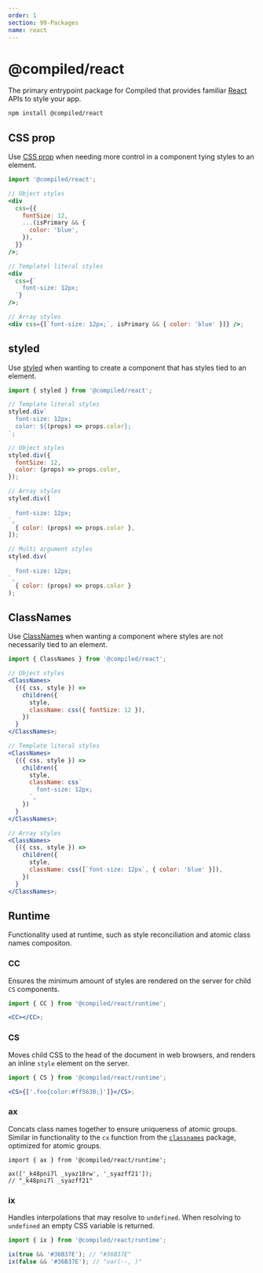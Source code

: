 ```yaml
---
order: 1
section: 99-Packages
name: react
---
```


# @compiled/react

The primary entrypoint package for Compiled that provides familiar [React](https://reactjs.org/) APIs to style your app.

```bash
npm install @compiled/react
```

## CSS prop

Use [CSS prop](/css-prop) when needing more control in a component tying styles to an element.

```jsx
import '@compiled/react';

// Object styles
<div
  css={{
    fontSize: 12,
    ...(isPrimary && {
      color: 'blue',
    }),
  }}
/>;

// Templatel literal styles
<div
  css={`
    font-size: 12px;
  `}
/>;

// Array styles
<div css={[`font-size: 12px;`, isPrimary && { color: 'blue' }]} />;
```

## styled

Use [styled](/styled) when wanting to create a component that has styles tied to an element.

```jsx
import { styled } from '@compiled/react';

// Template literal styles
styled.div`
  font-size: 12px;
  color: ${(props) => props.color};
`;

// Object styles
styled.div({
  fontSize: 12,
  color: (props) => props.color,
});

// Array styles
styled.div([
  `
  font-size: 12px;
`,
  { color: (props) => props.color },
]);

// Multi argument styles
styled.div(
  `
  font-size: 12px;
`,
  { color: (props) => props.color }
);
```

## ClassNames

Use [ClassNames](/class-names) when wanting a component where styles are not necessarily tied to an element.

```jsx
import { ClassNames } from '@compiled/react';

// Object styles
<ClassNames>
  {({ css, style }) =>
    children({
      style,
      className: css({ fontSize: 12 }),
    })
  }
</ClassNames>;

// Template literal styles
<ClassNames>
  {({ css, style }) =>
    children({
      style,
      className: css`
        font-size: 12px;
      `,
    })
  }
</ClassNames>;

// Array styles
<ClassNames>
  {({ css, style }) =>
    children({
      style,
      className: css([`font-size: 12px`, { color: 'blue' }]),
    })
  }
</ClassNames>;
```

## Runtime

Functionality used at runtime,
such as style reconciliation and atomic class names compositon.

### CC

Ensures the minimum amount of styles are rendered on the server for child `CS` components.

```jsx
import { CC } from '@compiled/react/runtime';

<CC></CC>;
```

### CS

Moves child CSS to the head of the document in web browsers,
and renders an inline `style` element on the server.

```jsx
import { CS } from '@compiled/react/runtime';

<CS>{['.foo{color:#ff5630;}']}</CS>;
```

### ax

Concats class names together to ensure uniqueness of atomic groups.
Similar in functionality to the `cx` function from the [`classnames`](https://github.com/JedWatson/classnames) package,
optimized for atomic groups.

```tsx
import { ax } from '@compiled/react/runtime';

ax(['_k48pni7l _syaz18rw', '_syazff21']);
// "_k48pni7l _syazff21"
```

### ix

Handles interpolations that may resolve to `undefined`.
When resolving to `undefined` an empty CSS variable is returned.

```js
import { ix } from '@compiled/react/runtime';

ix(true && '#36B37E'); // "#36B37E"
ix(false && '#36B37E'); // "var(--, )"
```

